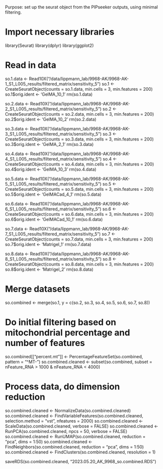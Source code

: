 Purpose: set up the seurat object from the PIPseeker outputs, using minimal filtering.

# Import necessary libraries
library(Seurat)
library(dplyr)
library(ggplot2)

# Read in data
so.1.data <- Read10X("/data/lippmann_lab/9968-AK/9968-AK-1_S1_L005_results/filtered_matrix/sensitivity_5")
so.1 <- CreateSeuratObject(counts = so.1.data, min.cells = 3, min.features = 200)
so.1$orig.ident <- 'GelMA_10_1'
rm(so.1.data)

so.2.data <- Read10X("/data/lippmann_lab/9968-AK/9968-AK-2_S1_L005_results/filtered_matrix/sensitivity_5")
so.2 <- CreateSeuratObject(counts = so.2.data, min.cells = 3, min.features = 200)
so.2$orig.ident <- 'GelMA_10_2'
rm(so.2.data)

so.3.data <- Read10X("/data/lippmann_lab/9968-AK/9968-AK-3_S1_L005_results/filtered_matrix/sensitivity_5")
so.3 <- CreateSeuratObject(counts = so.3.data, min.cells = 3, min.features = 200)
so.3$orig.ident <- 'GelMA_2_1'
rm(so.3.data)

so.4.data <- Read10X("/data/lippmann_lab/9968-AK/9968-AK-4_S1_L005_results/filtered_matrix/sensitivity_5")
so.4 <- CreateSeuratObject(counts = so.4.data, min.cells = 3, min.features = 200)
so.4$orig.ident <- 'GelMA_10_3'
rm(so.4.data)

so.5.data <- Read10X("/data/lippmann_lab/9968-AK/9968-AK-5_S1_L005_results/filtered_matrix/sensitivity_5")
so.5 <- CreateSeuratObject(counts = so.5.data, min.cells = 3, min.features = 200)
so.5$orig.ident <- 'GelMACad_4_1'
rm(so.5.data)

so.6.data <- Read10X("/data/lippmann_lab/9968-AK/9968-AK-6_S1_L005_results/filtered_matrix/sensitivity_5")
so.6 <- CreateSeuratObject(counts = so.6.data, min.cells = 3, min.features = 200)
so.6$orig.ident <- 'GelMACad_10_1'
rm(so.6.data)

so.7.data <- Read10X("/data/lippmann_lab/9968-AK/9968-AK-7_S1_L005_results/filtered_matrix/sensitivity_5")
so.7 <- CreateSeuratObject(counts = so.7.data, min.cells = 3, min.features = 200)
so.7$orig.ident <- 'Matrigel_1'
rm(so.7.data)

so.8.data <- Read10X("/data/lippmann_lab/9968-AK/9968-AK-8_S1_L005_results/filtered_matrix/sensitivity_5")
so.8 <- CreateSeuratObject(counts = so.8.data, min.cells = 3, min.features = 200)
so.8$orig.ident <- 'Matrigel_2'
rm(so.8.data)

# Merge datasets
so.combined <- merge(so.1, y = c(so.2, so.3, so.4, so.5, so.6, so.7, so.8))

# Do initial filtering based on mitochondrial percentage and number of features
so.combined[["percent.mt"]] <- PercentageFeatureSet(so.combined, pattern = "^MT-")
so.combined.cleaned <- subset(so.combined, subset = nFeature_RNA > 1000 & nFeature_RNA < 4000)


# Process data, do dimension reduction
so.combined.cleaned <- NormalizeData(so.combined.cleaned)
so.combined.cleaned <- FindVariableFeatures(so.combined.cleaned, selection.method = "vst", nfeatures = 2000)
so.combined.cleaned <- ScaleData(so.combined.cleaned, verbose = FALSE)
so.combined.cleaned <- RunPCA(so.combined.cleaned, npcs = 50, verbose = FALSE)
so.combined.cleaned <- RunUMAP(so.combined.cleaned, reduction = "pca", dims = 1:50)
so.combined.cleaned <- FindNeighbors(so.combined.cleaned, reduction = "pca", dims = 1:50)
so.combined.cleaned <- FindClusters(so.combined.cleaned, resolution = 1)

saveRDS(so.combined.cleaned, "2023.05.20_AK_9968_so.combined.RDS")
